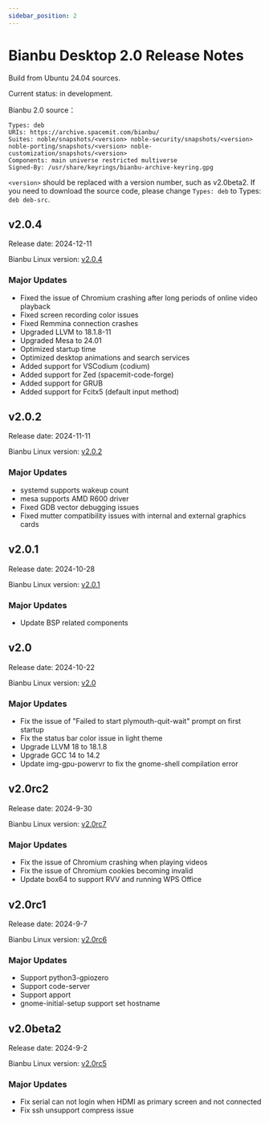 ```yaml
---
sidebar_position: 2
---
```


# Bianbu Desktop 2.0 Release Notes

Build from Ubuntu 24.04 sources.

Current status: in development.

Bianbu 2.0 source：

```
Types: deb
URIs: https://archive.spacemit.com/bianbu/
Suites: noble/snapshots/<version> noble-security/snapshots/<version> noble-porting/snapshots/<version> noble-customization/snapshots/<version>
Components: main universe restricted multiverse
Signed-By: /usr/share/keyrings/bianbu-archive-keyring.gpg
```

`<version>` should be replaced with a version number, such as v2.0beta2. If you need to download the source code, please change `Types: deb` to Types: `deb deb-src`.

## v2.0.4

Release date: 2024-12-11

Bianbu Linux version: [v2.0.4](https://bianbu-linux.spacemit.com/en/release_notes/bl-v2.0.y#v204-release-note)

### Major Updates

- Fixed the issue of Chromium crashing after long periods of online video playback
- Fixed screen recording color issues
- Fixed Remmina connection crashes
- Upgraded LLVM to 18.1.8-11
- Upgraded Mesa to 24.01
- Optimized startup time
- Optimized desktop animations and search services
- Added support for VSCodium (codium)
- Added support for Zed (spacemit-code-forge)
- Added support for GRUB
- Added support for Fcitx5 (default input method)

## v2.0.2

Release date: 2024-11-11

Bianbu Linux version: [v2.0.2](https://bianbu-linux.spacemit.com/en/release_notes/bl-v2.0.y#v202-release-note)

### Major Updates

- systemd supports wakeup count
- mesa supports AMD R600 driver
- Fixed GDB vector debugging issues
- Fixed mutter compatibility issues with internal and external graphics cards

## v2.0.1

Release date: 2024-10-28

Bianbu Linux version: [v2.0.1](https://bianbu-linux.spacemit.com/en/release_notes/bl-v2.0.y#v201-release-note)

### Major Updates

- Update BSP related components

## v2.0

Release date: 2024-10-22

Bianbu Linux version: [v2.0](https://bianbu-linux.spacemit.com/en/release_notes/bl-v2.0.y#v20-release-note)

### Major Updates

- Fix the issue of "Failed to start plymouth-quit-wait" prompt on first startup
- Fix the status bar color issue in light theme
- Upgrade LLVM 18 to 18.1.8
- Upgrade GCC 14 to 14.2
- Update img-gpu-powervr to fix the gnome-shell compilation error

## v2.0rc2

Release date: 2024-9-30

Bianbu Linux version: [v2.0rc7](https://bianbu-linux.spacemit.com/en/release_notes/bl-v2.0.y#v20rc7-release-note)

### Major Updates

- Fix the issue of Chromium crashing when playing videos
- Fix the issue of Chromium cookies becoming invalid
- Update box64 to support RVV and running WPS Office

## v2.0rc1

Release date: 2024-9-7

Bianbu Linux version: [v2.0rc6](https://bianbu-linux.spacemit.com/en/release_notes/bl-v2.0.y#v20rc6-release-note)

### Major Updates

- Support python3-gpiozero
- Support code-server
- Support apport
- gnome-initial-setup support set hostname

## v2.0beta2

Release date: 2024-9-2

Bianbu Linux version: [v2.0rc5](https://bianbu-linux.spacemit.com/en/release_notes/bl-v2.0.y#v20rc5-release-note)

### Major Updates

- Fix serial can not login when HDMI as primary screen and not connected
- Fix ssh unsupport compress issue
